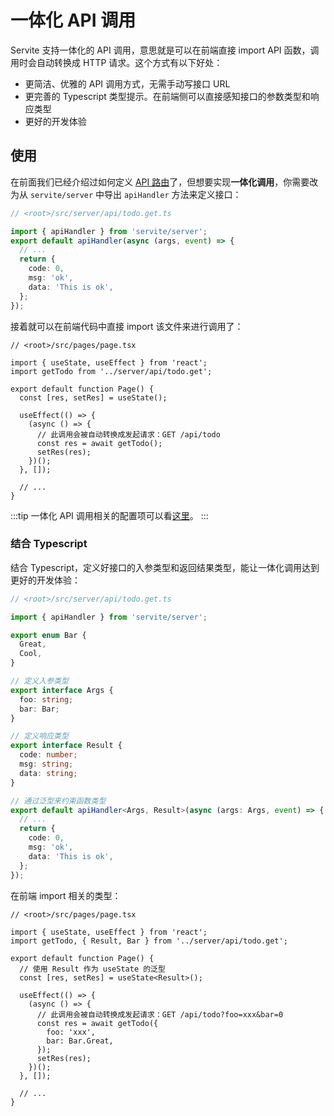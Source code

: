 # 一体化 API 调用

Servite 支持一体化的 API 调用，意思就是可以在前端直接 import API 函数，调用时会自动转换成 HTTP 请求。这个方式有以下好处：

- 更简洁、优雅的 API 调用方式，无需手动写接口 URL
- 更完善的 Typescript 类型提示。在前端侧可以直接感知接口的参数类型和响应类型
- 更好的开发体验

## 使用

在前面我们已经介绍过如何定义 [API 路由](/zh/guide/routes#api-路由)了，但想要实现**一体化调用**，你需要改为从 `servite/server` 中导出 `apiHandler` 方法来定义接口：

```ts
// <root>/src/server/api/todo.get.ts

import { apiHandler } from 'servite/server';
export default apiHandler(async (args, event) => {
  // ...
  return {
    code: 0,
    msg: 'ok',
    data: 'This is ok',
  };
});
```

接着就可以在前端代码中直接 import 该文件来进行调用了：

```tsx
// <root>/src/pages/page.tsx

import { useState, useEffect } from 'react';
import getTodo from '../server/api/todo.get';

export default function Page() {
  const [res, setRes] = useState();

  useEffect(() => {
    (async () => {
      // 此调用会被自动转换成发起请求：GET /api/todo
      const res = await getTodo();
      setRes(res);
    })();
  }, []);

  // ...
}
```

:::tip
一体化 API 调用相关的配置项可以看[这里](/zh/guide/config#api)。
:::

### 结合 Typescript

结合 Typescript，定义好接口的入参类型和返回结果类型，能让一体化调用达到更好的开发体验：

```ts
// <root>/src/server/api/todo.get.ts

import { apiHandler } from 'servite/server';

export enum Bar {
  Great,
  Cool,
}

// 定义入参类型
export interface Args {
  foo: string;
  bar: Bar;
}

// 定义响应类型
export interface Result {
  code: number;
  msg: string;
  data: string;
}

// 通过泛型来约束函数类型
export default apiHandler<Args, Result>(async (args: Args, event) => {
  // ...
  return {
    code: 0,
    msg: 'ok',
    data: 'This is ok',
  };
});
```

在前端 import 相关的类型：

```tsx
// <root>/src/pages/page.tsx

import { useState, useEffect } from 'react';
import getTodo, { Result, Bar } from '../server/api/todo.get';

export default function Page() {
  // 使用 Result 作为 useState 的泛型
  const [res, setRes] = useState<Result>();

  useEffect(() => {
    (async () => {
      // 此调用会被自动转换成发起请求：GET /api/todo?foo=xxx&bar=0
      const res = await getTodo({
        foo: 'xxx',
        bar: Bar.Great,
      });
      setRes(res);
    })();
  }, []);

  // ...
}
```
